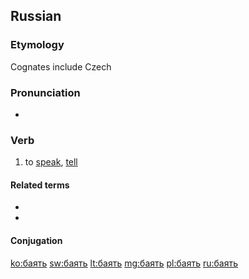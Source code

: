 ==Russian==

===Etymology===
Cognates include Czech {{term|bájit||to tell tales|lang=cs}}

===Pronunciation===
* {{IPA|/ˈba(j)ɪtʲ/|lang=ru}}

===Verb===
{{ru-verb|head=ба́ять|tr=bájatʹ|impf}}

#{{context|archaic|lang=ru}} to [[speak]], [[tell]]

====Related terms====
* {{l|ru|ба́йка}}
* {{l|ru|Кот-Баю́н}}

====Conjugation====
{{ru-conj-6a|impf-intr|ба́}}

[[ko:баять]]
[[sw:баять]]
[[lt:баять]]
[[mg:баять]]
[[pl:баять]]
[[ru:баять]]